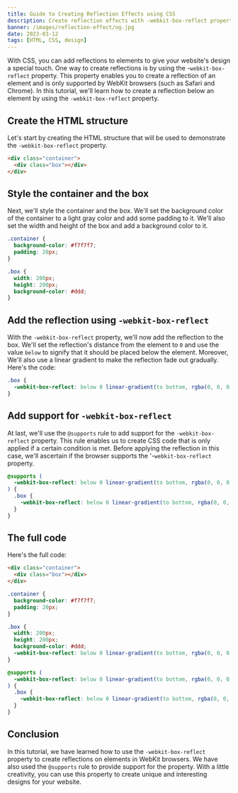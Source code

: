 ```yaml
---
title: Guide to Creating Reflection Effects using CSS
description: Create reflection effects with -webkit-box-reflect property in WebKit. This tutorial provides easy instructions and examples to enhance website's appeal.
banner: /images/reflection-effect/og.jpg
date: 2023-03-12
tags: [HTML, CSS, design]
---
```


With CSS, you can add reflections to elements to give your website's design a special touch. One way to create reflections is by using the -`webkit-box-reflect` property. This property enables you to create a reflection of an element and is only supported by WebKit browsers (such as Safari and Chrome). In this tutorial, we'll learn how to create a reflection below an element by using the `-webkit-box-reflect` property.

## Create the HTML structure

Let's start by creating the HTML structure that will be used to demonstrate the `-webkit-box-reflect` property.

```html
<div class="container">
  <div class="box"></div>
</div>
```

## Style the container and the box

Next, we'll style the container and the box. We'll set the background color of the container to a light gray color and add some padding to it. We'll also set the width and height of the box and add a background color to it.

```css
.container {
  background-color: #f7f7f7;
  padding: 20px;
}

.box {
  width: 200px;
  height: 200px;
  background-color: #ddd;
}
```

## Add the reflection using `-webkit-box-reflect`

With the `-webkit-box-reflect` property, we'll now add the reflection to the box. We'll set the reflection's distance from the element to `0` and use the value `below` to signify that it should be placed below the element. Moreover, We'll also use a linear gradient to make the reflection fade out gradually. Here's the code:

```css
.box {
  -webkit-box-reflect: below 0 linear-gradient(to bottom, rgba(0, 0, 0, 0), rgba(0, 0, 0, 0.4));
}
```

## Add support for `-webkit-box-reflect`

At last, we'll use the `@supports` rule to add support for the `-webkit-box-reflect` property. This rule enables us to create CSS code that is only applied if a certain condition is met. Before applying the reflection in this case, we'll ascertain if the browser supports the '-`webkit-box-reflect` property.

```css
@supports (
  -webkit-box-reflect: below 0 linear-gradient(to bottom, rgba(0, 0, 0, 0), rgba(0, 0, 0, 0.4))
) {
  .box {
    -webkit-box-reflect: below 0 linear-gradient(to bottom, rgba(0, 0, 0, 0), rgba(0, 0, 0, 0.4));
  }
}
```

## The full code

Here's the full code:

```html
<div class="container">
  <div class="box"></div>
</div>
```

```css
.container {
  background-color: #f7f7f7;
  padding: 20px;
}

.box {
  width: 200px;
  height: 200px;
  background-color: #ddd;
  -webkit-box-reflect: below 0 linear-gradient(to bottom, rgba(0, 0, 0, 0), rgba(0, 0, 0, 0.4));
}

@supports (
  -webkit-box-reflect: below 0 linear-gradient(to bottom, rgba(0, 0, 0, 0), rgba(0, 0, 0, 0.4))
) {
  .box {
    -webkit-box-reflect: below 0 linear-gradient(to bottom, rgba(0, 0, 0, 0), rgba(0, 0, 0, 0.4));
  }
}
```

## Conclusion

In this tutorial, we have learned how to use the `-webkit-box-reflect` property to create reflections on elements in WebKit browsers. We have also used the `@supports` rule to provide support for the property. With a little creativity, you can use this property to create unique and interesting designs for your website.
